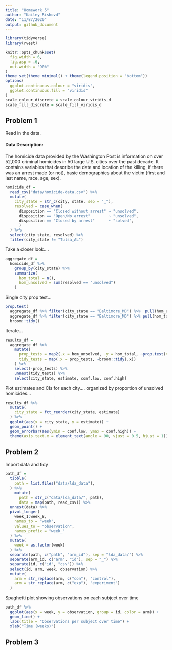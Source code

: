 ```yaml
---
title: "Homework 5"
author: "Kailey Rishovd"
date: "11/87/2020"
output: github_document
---
```


```r
library(tidyverse)
library(rvest)

knitr::opts_chunk$set(
  fig.width = 6, 
  fig.asp = .6, 
  out.width = "90%"
)
theme_set(theme_minimal() + theme(legend.position = "bottom"))
options(
  ggplot.continuous.colour = "viridis", 
  ggplot.continuous.fill = "viridis"
)
scale_colour_discrete = scale_colour_viridis_d
scale_fill_discrete = scale_fill_viridis_d
```

## Problem 1 

Read in the data. 

#### Data Description: 

The homicide data provided by the Washington Post is information on over 52,000 criminal homicides in 50 large U.S. cities over the past decade. It contains variables that describe the date and location of the killing, if there was an arrest made (or not), basic demographics about the victim (first and last name, race, age, sex). 

```r
homicide_df = 
  read_csv("data/homicide-data.csv") %>% 
  mutate(
    city_state = str_c(city, state, sep = "_"), 
    resolved = case_when(
      disposition == "Closed without arrest" ~ "unsolved", 
      disposition == "Open/No arrest"        ~ "unsolved", 
      disposition == "Closed by arrest"      ~ "solved",
      )
  ) %>% 
  select(city_state, resolved) %>% 
  filter(city_state != "Tulsa_AL")
```

Take a closer look.... 

```r
aggregate_df = 
  homicide_df %>%
    group_by(city_state) %>% 
    summarize(
      hom_total = n(), 
      hom_unsolved = sum(resolved == "unsolved")
    )
```

Single city prop test...

```r
prop.test(
  aggregate_df %>% filter(city_state == "Baltimore_MD") %>%  pull(hom_unsolved), 
  aggregate_df %>% filter(city_state == "Baltimore_MD") %>% pull(hom_total)) %>% 
  broom::tidy()
```

Iterate... 

```r
results_df =
  aggregate_df %>% 
    mutate(
      prop_tests = map2(.x = hom_unsolved, .y = hom_total, ~prop.test(x = .x, n = .y)), 
      tidy_tests = map(.x = prop_tests, ~broom::tidy(.x))
    ) %>% 
    select(-prop_tests) %>% 
    unnest(tidy_tests) %>% 
    select(city_state, estimate, conf.low, conf.high)
```


Plot estimates and CIs for each city.... organized by proportion of unsolved homicides...

```r
results_df %>% 
  mutate(
    city_state = fct_reorder(city_state, estimate)
  ) %>% 
  ggplot(aes(x = city_state, y = estimate)) + 
  geom_point() + 
  geom_errorbar(aes(ymin = conf.low, ymax = conf.high)) + 
  theme(axis.text.x = element_text(angle = 90, vjust = 0.5, hjust = 1))
```


## Problem 2 

Import data and tidy

```r
path_df = 
  tibble(
    path = list.files("data/lda_data"), 
  ) %>% 
    mutate(
      path = str_c("data/lda_data/", path), 
      data = map(path, read_csv)) %>%
  unnest(data) %>% 
  pivot_longer(
    week_1:week_8, 
    names_to = "week", 
    values_to = "observation", 
    names_prefix = "week_"
  ) %>%
  mutate(
    week = as.factor(week)
  ) %>% 
  separate(path, c("path", "arm_id"), sep = "lda_data/") %>% 
  separate(arm_id, c("arm", "id"), sep = "_") %>% 
  separate(id, c("id", "csv")) %>% 
  select(id, arm, week, observation) %>% 
  mutate(
    arm = str_replace(arm, c("con"), "control"), 
    arm = str_replace(arm, c("exp"), "experiment")
  )
```

Spaghetti plot showing observations on each subject over time

```r
path_df %>% 
  ggplot(aes(x = week, y = observation, group = id, color = arm)) + 
  geom_line() + 
  labs(title = "Observations per subject over time") +
  xlab("Time (weeks)") 
```

## Problem 3 








